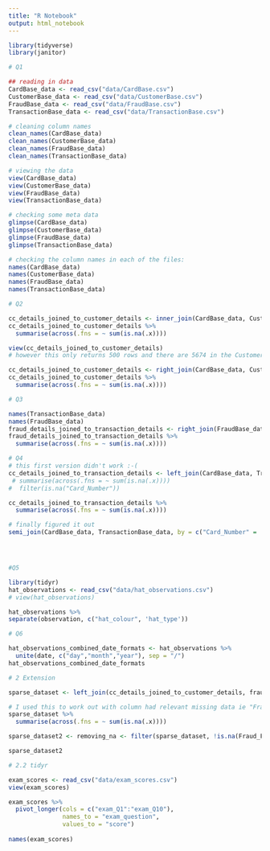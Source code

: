 ```yaml
---
title: "R Notebook"
output: html_notebook
---
```


```r
library(tidyverse)
library(janitor)
```

```r
# Q1

## reading in data
CardBase_data <- read_csv("data/CardBase.csv")
CustomerBase_data <- read_csv("data/CustomerBase.csv")
FraudBase_data <- read_csv("data/FraudBase.csv")
TransactionBase_data <- read_csv("data/TransactionBase.csv")

# cleaning column names
clean_names(CardBase_data)
clean_names(CustomerBase_data)
clean_names(FraudBase_data)
clean_names(TransactionBase_data)

# viewing the data
view(CardBase_data)
view(CustomerBase_data)
view(FraudBase_data)
view(TransactionBase_data)

# checking some meta data
glimpse(CardBase_data)
glimpse(CustomerBase_data)
glimpse(FraudBase_data)
glimpse(TransactionBase_data) 

# checking the column names in each of the files:
names(CardBase_data)
names(CustomerBase_data)
names(FraudBase_data)
names(TransactionBase_data)

```


```r
# Q2

cc_details_joined_to_customer_details <- inner_join(CardBase_data, CustomerBase_data, by = "Cust_ID")
cc_details_joined_to_customer_details %>% 
  summarise(across(.fns = ~ sum(is.na(.x))))

view(cc_details_joined_to_customer_details)
# however this only returns 500 rows and there are 5674 in the CustomerBase_data - therefore I'm going to switch to using the CustomerBase_data

cc_details_joined_to_customer_details <- right_join(CardBase_data, CustomerBase_data, by = "Cust_ID")
cc_details_joined_to_customer_details %>% 
  summarise(across(.fns = ~ sum(is.na(.x))))

```

```r
# Q3

names(TransactionBase_data)
names(FraudBase_data)
fraud_details_joined_to_transaction_details <- right_join(FraudBase_data, TransactionBase_data, by = c("Transaction_ID" = "Transaction_ID"))
fraud_details_joined_to_transaction_details %>% 
  summarise(across(.fns = ~ sum(is.na(.x))))
```
```r
# Q4
# this first version didn't work :-(
cc_details_joined_to_transaction_details <- left_join(CardBase_data, TransactionBase_data, by = c("Card_Number" =  "Credit_Card_ID"), na_matches = c("na", "never")) #%>% 
 # summarise(across(.fns = ~ sum(is.na(.x))))  
#  filter(is.na("Card_Number"))

cc_details_joined_to_transaction_details %>%
  summarise(across(.fns = ~ sum(is.na(.x))))

# finally figured it out
semi_join(CardBase_data, TransactionBase_data, by = c("Card_Number" =  "Credit_Card_ID"))





```

```r
#Q5 

library(tidyr)
hat_observations <- read_csv("data/hat_observations.csv")
# view(hat_observations)

hat_observations %>% 
separate(observation, c("hat_colour", 'hat_type'))
```

```r
# Q6

hat_observations_combined_date_formats <- hat_observations %>% 
  unite(date, c("day","month","year"), sep = "/")
hat_observations_combined_date_formats
```

```r
# 2 Extension

sparse_dataset <- left_join(cc_details_joined_to_customer_details, fraud_details_joined_to_transaction_details, by = c("Card_Number" =  "Credit_Card_ID"))

# I used this to work out with column had relevant missing data ie "Fraud_Flag"
sparse_dataset %>%
  summarise(across(.fns = ~ sum(is.na(.x))))

sparse_dataset2 <- removing_na <- filter(sparse_dataset, !is.na(Fraud_Flag)) %>% 

sparse_dataset2


```
```r
# 2.2 tidyr

exam_scores <- read_csv("data/exam_scores.csv")
view(exam_scores)

exam_scores %>% 
  pivot_longer(cols = c("exam_Q1":"exam_Q10"),
               names_to = "exam_question",
               values_to = "score")
                        
names(exam_scores)                        
```

